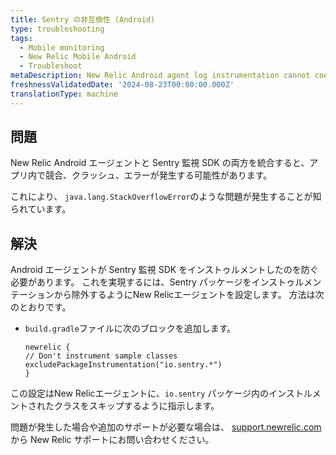 ```yaml
---
title: Sentry の非互換性 (Android)
type: troubleshooting
tags:
  - Mobile monitoring
  - New Relic Mobile Android
  - Troubleshoot
metaDescription: New Relic Android agent log instrumentation cannot coexist with Sentry Android.
freshnessValidatedDate: '2024-08-23T00:00:00.000Z'
translationType: machine
---
```


## 問題

New Relic Android エージェントと Sentry 監視 SDK の両方を統合すると、アプリ内で競合、クラッシュ、エラーが発生する可能性があります。

これにより、 `java.lang.StackOverflowError`のような問題が発生することが知られています。

## 解決

Android エージェントが Sentry 監視 SDK をインストゥルメントしたのを防ぐ必要があります。 これを実現するには、Sentry パッケージをインストゥルメンテーションから除外するようにNew Relicエージェントを設定します。 方法は次のとおりです。

* `build.gradle`ファイルに次のブロックを追加します。

  ```
  newrelic {
  // Don't instrument sample classes
  excludePackageInstrumentation("io.sentry.*")
  }
  ```

この設定はNew Relicエージェントに、`io.sentry` パッケージ内のインストルメントされたクラスをスキップするように指示します。

問題が発生した場合や追加のサポートが必要な場合は、 [support.newrelic.com](https://support.newrelic.com)から New Relic サポートにお問い合わせください。